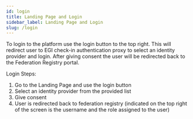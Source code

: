 ```yaml
---
id: login
title: Landing Page and Login
sidebar_label: Landing Page and Login
slug: /login
---
```


To login to the platform use the login button to the top right. This will
redirect user to EGI check-in authentication proxy to select an identity
provider and login. After giving consent the user will be redirected back to the
Federation Registry portal.

Login Steps:

1. Go to the Landing Page and use the login button
1. Select an identity provider from the provided list
1. Give consent
1. User is redirected back to federation registry (indicated on the top right of
   the screen is the username and the role assigned to the user)